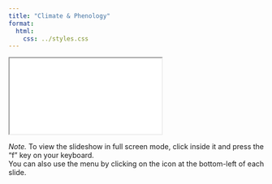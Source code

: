 ```yaml
---
title: "Climate & Phenology"
format:
  html:
    css: ../styles.css
---
```


<iframe class="slide-deck" src="./rabo_06_breeding_timing.html" title="Climate & Phenology Slides">
</iframe>

*Note.* To view the slideshow in full screen mode, click inside it and press the "f" key on your keyboard.<br />
You can also use the menu by clicking on the icon at the bottom-left of each slide.
